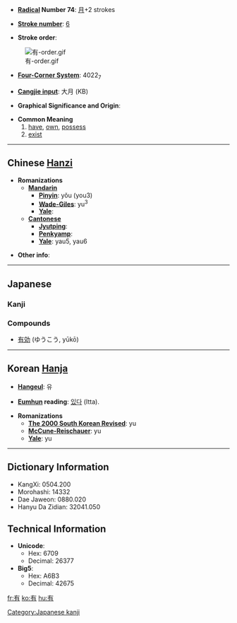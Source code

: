 * '''[[Wiktionary:Chinese radical index| Radical]] Number 74''': [[Wiktionary:Chinese radical index 月|月]]+2 strokes

* '''[[Wiktionary:Chinese total strokes index|Stroke number]]''': [[Wiktionary:Chinese total strokes index 6|6]]

* '''Stroke order''': 
[[Image:有-order.gif]]

* '''[[Wiktionary:Chinese four corner index|Four-Corner System]]''': 4022<sub>7</sub>

* '''[[Wiktionary:Chinese Cangjie index|Cangjie input]]''': 大月 (KB)

* '''Graphical Significance and Origin''': 

* '''Common Meaning'''
*#[[have]], [[own]], [[possess]]
*# [[exist]]


----

== Chinese [[Hanzi]] ==

* '''Romanizations'''
** '''[[Mandarin]]'''
*** '''[[Pinyin]]''': yǒu (you3)
*** '''[[Wade-Giles]]''': yu<sup>3</sup>
*** '''[[Yale]]''': 
** '''[[Cantonese]]'''
*** '''[[Jyutping]]''':
*** '''[[Penkyamp]]''': 
*** '''[[Yale]]''': yau5, yau6

* '''Other info''': 

----

== Japanese ==
===Kanji===
{{kanji|[[ゆう]] ([[yū]]), [[う]] ([[u]])|[[ある]] ([[aru]]), [[もつ]] ([[motsu]]), [[たもつ]] ([[tamotsu]])}}

===Compounds===
*[[有効]] (ゆうこう, yūkō)


----

== Korean [[Hanja]] ==

* '''[[Hangeul]]''': 유

* '''[[Eumhun]] reading''': [[있다]] (Itta).

* '''Romanizations'''
** '''[[The 2000 South Korean Revised Romanization|The 2000 South Korean Revised]]''': yu
** '''[[McCune-Reischauer]]''': yu
** '''[[Yale]]''': yu

----

== Dictionary Information ==

* KangXi: 0504.200
* Morohashi: 14332
* Dae Jaweon: 0880.020
* Hanyu Da Zidian: 32041.050

== Technical Information ==

* '''Unicode''':
** Hex: 6709
** Decimal: 26377
* '''Big5''':
** Hex: A6B3
** Decimal: 42675

[[Category:Japanese kanji]]

[[fr:有]]
[[ko:有]]
[[hu:有]]